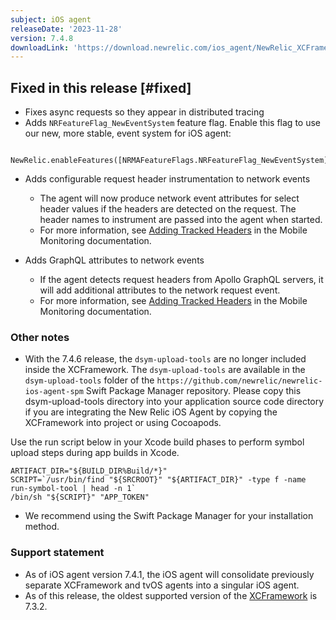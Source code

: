 ```yaml
---
subject: iOS agent
releaseDate: '2023-11-28'
version: 7.4.8
downloadLink: 'https://download.newrelic.com/ios_agent/NewRelic_XCFramework_Agent_7.4.8.zip'
---
```


## Fixed in this release [#fixed]

* Fixes async requests so they appear in distributed tracing
* Adds `NRFeatureFlag_NewEventSystem` feature flag. Enable this flag to use our new, more stable, event system for iOS agent:

```
    NewRelic.enableFeatures([NRMAFeatureFlags.NRFeatureFlag_NewEventSystem])
```

* Adds configurable request header instrumentation to network events
    * The agent will now produce network event attributes for select header values if the headers are detected on the request. The header names to instrument are passed into the agent when started.
    * For more information, see [Adding Tracked Headers](https://docs.newrelic.com/docs/mobile-monitoring/new-relic-mobile/mobile-sdk/add-tracked-headers) in the Mobile Monitoring documentation.

* Adds GraphQL attributes to network events
    * If the agent detects request headers from Apollo GraphQL servers, it will add additional attributes to the network request event.
    * For more information, see [Adding Tracked Headers](https://docs.newrelic.com/docs/mobile-monitoring/new-relic-mobile/mobile-sdk/add-tracked-headers) in the Mobile Monitoring documentation.

### Other notes

* With the 7.4.6 release, the `dsym-upload-tools` are no longer included inside the XCFramework. The `dsym-upload-tools` are available in the `dsym-upload-tools` folder of the `https://github.com/newrelic/newrelic-ios-agent-spm` Swift Package Manager repository. Please copy this dsym-upload-tools directory into your application source code directory if you are integrating the New Relic iOS Agent by copying the XCFramework into project or using Cocoapods.

Use the run script below in your Xcode build phases to perform symbol upload steps during app builds in Xcode.

```
ARTIFACT_DIR="${BUILD_DIR%Build/*}"
SCRIPT=`/usr/bin/find "${SRCROOT}" "${ARTIFACT_DIR}" -type f -name run-symbol-tool | head -n 1`
/bin/sh "${SCRIPT}" "APP_TOKEN"
```

* We recommend using the Swift Package Manager for your installation method.

### Support statement

* As of iOS agent version 7.4.1, the iOS agent will consolidate previously separate XCFramework and tvOS agents into a singular iOS agent. 
* As of this release, the oldest supported version of the [XCFramework](/docs/release-notes/mobile-release-notes/xcframework-release-notes/xcframework-agent-732) is 7.3.2.

